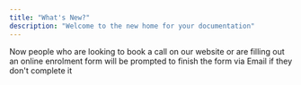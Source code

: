 ```yaml
---
title: "What's New?"
description: "Welcome to the new home for your documentation"
---
```


<Card title="Form Abandonment Retargeting" icon="rocket" horizontal="false">
  Now people who are looking to book a call on our website or are filling out an online enrolment form will be prompted to finish the form via Email if they don't complete it
</Card>